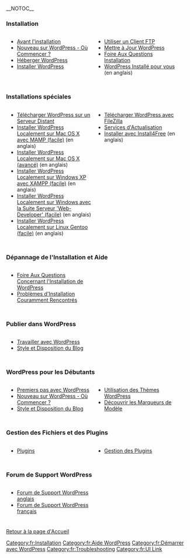 {{French Header}}
{{Stub}}
{{Languages|
{{ar|البدأ_في_أستخدام_الووردبريس}}
{{bs|Započnite koristiti WordPress}}
{{en|Getting_Started_with_WordPress}}
{{es|Getting_Started_with_WordPress}}
{{fi|Aloittaminen}}
{{fr|Demarrer avec WordPress}}
{{ko|Getting_Started_with_WordPress}}
{{mk|WordPress почетник}}
{{mya|Getting_Started_with_WordPress}}
{{pt-br|Novo no WordPress - Por Onde Começar}}
{{ru|Знакомство_с_WordPress}}
{{ta|வேர்ட்பிரஸ் அடிப்படைகள்}}
{{te|WordPress గురించి తెలుసుకోండి}}
{{th|Getting_Started_with_WordPress}}
{{zh-cn|开始使用_WordPress}}
{{zh-tw|開始使用_WordPress}}
}}
__NOTOC__
===Installation===
<div style="width: 45%; margin:0px 6px; float:left">
* [[fr:Avant_Installation|Avant l'installation]]
* [[fr:Nouveau_sur_WordPress_-_Ou_commencer|Nouveau sur WordPress - Où Commencer ?]]
* [[fr:Heberger_WordPress|Héberger WordPress]]
* [[fr:Installer_WordPress|Installer WordPress]]
</div>
<div style="width: 45%; margin:0px 6px; float:left; display: inline">
* [[fr:Utiliser_un_Client_FTP|Utiliser un Client FTP]]
* [[fr:Mettre_a_Jour_WordPress|Mettre à Jour WordPress]]
* [[fr:FAQ_Installation|Foire Aux Questions Installation]]
* [http://install4free.wordpress.com WordPress Installé pour vous] (en anglais)
</div>
<div style="clear:both; height: 10px"></div>

===Installations spéciales===
<div style="width: 45%; margin:0px 6px; float:left">
* [[fr:Charger_WordPress_sur_un_serveur_distant|Télécharger WordPress sur un Serveur Distant]]
* [http://michaeldoig.net/4/installing-mamp-and-wordpress.htm Installer WordPress Localement sur Mac OS X avec MAMP (facile)] (en anglais)
* [http://maczealots.com/tutorials/wordpress/ Installer WordPress Localement sur Mac OS X (avancé)] (en anglais)
* [http://www.tamba2.org.uk/wordpress/xampp/ Installer WordPress Localement sur Windows XP avec XAMPP (facile)] (en anglais)
* [http://www.devside.net/guides/windows/wordpress Installer WordPress Localement sur Windows avec la Suite Serveur 'Web-Developer' (facile)] (en anglais)
* [http://wojciechbednarski.com/articles/installing-wordpress-locally-on-gentoo-linux Installer WordPress Localement sur Linux Gentoo (facile)] (en anglais)
</div>
<div style="width: 45%; margin:0px 6px; float:left; display: inline">
* [[fr:Utiliser_FileZilla|Télécharger WordPress avec FileZilla]]
* [[fr:Services_Actualisation|Services d'Actualisation]]
* [http://install4free.wordpress.com/ Installer avec Install4Free] (en anglais)
</div>
<div style="clear:both; height: 10px"></div>

===Dépannage de l'Installation et Aide===
<div style="width: 45%; margin:0px 6px; float:left">
* [[fr:FAQ_Installation|Foire Aux Questions Concernant l'Installation de WordPress]]
* [[fr:Installer_WordPress#Probl.C3.A8mes_d.27Installation_Couramment_Rencontr.C3.A9s|Problèmes d'Installation Couramment Rencontrés]]
</div>
<div style="width: 45%; margin:0px 6px; float:left; display: inline">
</div>
<div style="clear:both; height: 10px"></div>

===Publier dans WordPress===
<div style="width: 45%; margin:0px 6px; float:left">
* [[fr:Travailler_avec_WordPress|Travailler avec WordPress]]
* [[fr:StyleDisposition|Style et Disposition du Blog]]
</div>
<div style="width: 45%; margin:0px 6px; float:left; display: inline">
</div>
<div style="clear:both; height: 10px"></div>

===WordPress pour les Débutants===
<div style="width: 45%; margin:0px 6px; float:left">
* [[fr:Premiers_pas_avec_WordPress|Premiers pas avec WordPress]]
* [[fr:Nouveau_sur_WordPress_-_Ou_commencer|Nouveau sur WordPress - Où Commencer ?]]
* [[fr:StyleDisposition|Style et Disposition du Blog]]
</div>
<div style="width: 45%; margin:0px 6px; float:left; display: inline">
* [[fr:Utilisation_des_Themes|Utilisation des Thèmes WordPress]]
* [[fr:Decouvrir_les_Marqueurs_de_Modele|Découvrir les Marqueurs de Modèle]]
</div>
<div style="clear:both; height: 10px"></div>

===Gestion des Fichiers et des Plugins===
<div style="width: 45%; margin:0px 6px; float:left">
* [[fr:Plugins|Plugins]]
</div>
<div style="width: 45%; margin:0px 6px; float:left; display: inline">
* [[fr:Gestion_de_Plugins|Gestion des Plugins]]
</div>
<div style="clear:both; height: 10px"></div>

===Forum de Support WordPress===
<div style="width: 45%; margin:0px 6px; float:left">
* [http://www.wordpress.org/support Forum de Support WordPress anglais]
* [http://wordpress-fr.net/support/ Forum de Support WordPress français]
</div>
<div style="width: 45%; margin:0px 6px; float:left; display: inline">
</div>
<div style="clear:both; height: 10px"></div>

[[fr:Accueil|Retour à la page d'Accueil]]

[[Category:fr:Installation]]
[[Category:fr:Aide WordPress]]
[[Category:fr:Démarrer avec WordPress]]
[[Category:fr:Troubleshooting]]
[[Category:fr:UI Link]]